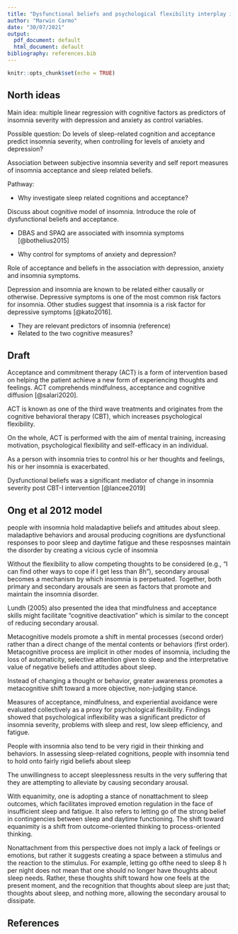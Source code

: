 ```yaml
---
title: "Dysfunctional beliefs and psychological flexibility interplay in insomnia severity reports from a multi-centric Brazilian sample"
author: "Marwin Carmo"
date: "30/07/2021"
output:
  pdf_document: default
  html_document: default
bibliography: references.bib
---
```


```r
knitr::opts_chunk$set(echo = TRUE)
```

## North ideas

Main idea: multiple linear regression with cognitive factors as predictors of insomnia severity with depression and anxiety as control variables.

Possible question: Do levels of sleep-related cognition and acceptance predict insomnia severity, when controlling for levels of anxiety and depression?

Association between subjective insomnia severity and self report measures of insomnia acceptance and sleep related beliefs.

Pathway:

-   Why investigate sleep related cognitions and acceptance?

Discuss about cognitive model of insomnia. Introduce the role of dysfunctional beliefs and acceptance.

-   DBAS and SPAQ are associated with insomnia symptoms [@bothelius2015]

-   Why control for symptoms of anxiety and depression?

Role of acceptance and beliefs in the association with depression, anxiety and insomnia symptoms.

Depression and insomnia are known to be related either causally or otherwise. Depressive symptoms is one of the most common risk factors for insomnia. Other studies suggest that insomnia is a risk factor for depressive symptoms [@kato2016].

-   They are relevant predictors of insomnia (reference)
-   Related to the two cognitive measures?

## Draft

Acceptance and commitment therapy (ACT) is a form of intervention based on helping the patient achieve a new form of experiencing thoughts and feelings. ACT comprehends mindfulness, acceptance and cognitive diffusion [@salari2020].

ACT is known as one of the third wave treatments and originates from the cognitive behavioral therapy (CBT), which increases psychological flexibility.

On the whole, ACT is performed with the aim of mental training, increasing motivation, psychological flexibility and self-efficacy in an individual.

As a person with insomnia tries to control his or her thoughts and feelings, his or her insomnia is exacerbated.

Dysfunctional beliefs was a significant mediator of change in insomnia severity post CBT-I intervention [@lancee2019]

## Ong et al 2012 model

people with insomnia hold maladaptive beliefs and attitudes about sleep. maladaptive behaviors and arousal producing cognitions are dysfunctional responses to poor sleep and daytime fatigue and these resposnses maintain the disorder by creating a vicious cycle of insomnia

Without the flexibility to allow competing thoughts to be considered (e.g., “I can find other ways to cope if I get less than 8h”), secondary arousal becomes a mechanism by which insomnia is perpetuated. Together, both primary and secondary arousals are seen as factors that promote and maintain the insomnia disorder.

Lundh (2005) also presented the idea that mindfulness and acceptance skills might facilitate “cognitive deactivation” which is similar to the concept of reducing secondary arousal.

Metacognitive models promote a shift in mental processes (second order) rather than a direct change of the mental contents or behaviors (first order). Metacognitive process are implicit in other modes of insomnia, including the loss of automaticity, selective attention given to sleep and the interpretative value of negative beliefs and attitudes about sleep.

Instead of changing a thought or behavior, greater awareness promotes a metacognitive shift toward a more objective, non-judging stance.

Measures of acceptance, mindfulness, and experiential avoidance were evaluated collectively as a proxy for psychological flexibility. Findings showed that psychological inflexibility was a significant predictor of insomnia severity, problems with sleep and rest, low sleep efficiency, and fatigue.

People with insomnia also tend to be very rigid in their thinking and behaviors. In assessing sleep-related cognitions, people with insomnia tend to hold onto fairly rigid beliefs about sleep

The unwillingness to accept sleeplessness results in the very suffering that they are attempting to alleviate by causing secondary arousal.

With equanimity, one is adopting a stance of nonattachment to sleep outcomes, which facilitates improved emotion regulation in the face of insufficient sleep and fatigue. It also refers to letting go of the strong belief in contingencies between sleep and daytime functioning. The shift toward equanimity is a shift from outcome-oriented
thinking to process-oriented thinking.

Nonattachment from this perspective does not imply a lack of feelings or emotions, but rather it suggests creating a space between a stimulus and the reaction to the stimulus. For example, letting go ofthe need to sleep 8 h per night does not mean that one should no longer have thoughts about sleep needs. Rather, these thoughts shift toward how one feels at the present moment, and the recognition that thoughts about sleep are just that; thoughts about sleep, and nothing more, allowing the secondary arousal to dissipate.

## References
